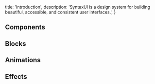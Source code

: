 
  title: 'Introduction',
  description:
    'SyntaxUI is a design system for building beautiful, accessible, and consistent user interfaces.',
}

## Components

<ComponentCards />

## Blocks

<BlocksCards />

## Animations

<AnimationCards />

## Effects

<EffectCards />
